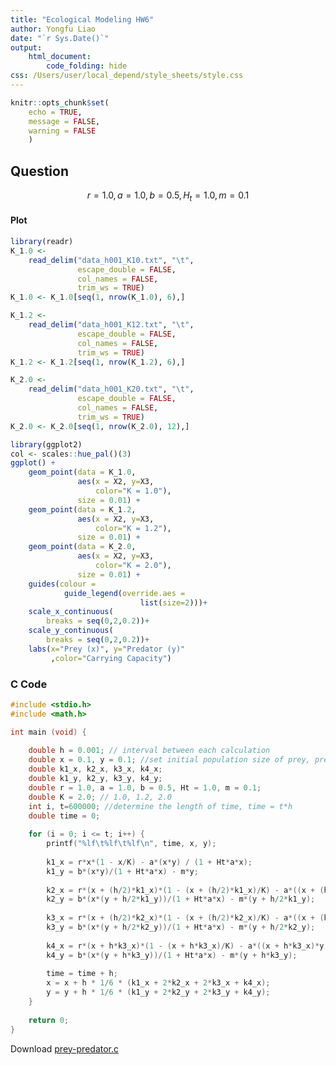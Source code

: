 ```yaml
---
title: "Ecological Modeling HW6"
author: Yongfu Liao
date: "`r Sys.Date()`"
output: 
    html_document:
        code_folding: hide
css: /Users/user/local_depend/style_sheets/style.css
---
```


```r
knitr::opts_chunk$set(
	echo = TRUE,
	message = FALSE,
	warning = FALSE
	)
```


## Question

\begin{equation}
\begin{split}
& \frac{dx}{dt} = rx (1- \frac{x}{K}) -a \frac{xy}{1+ H_t a x} \\ \\
& \frac{dy}{dt} = b \frac{xy}{1+ H_t a x} - my \\ \\
& x(0) = 0.1, ~ y(0) = 0.1 \\
\end{split}
\end{equation}

$$ r = 1.0, a = 1.0, b = 0.5, H_t = 1.0, m = 0.1$$


#### Plot

```r
library(readr)
K_1.0 <- 
    read_delim("data_h001_K10.txt", "\t",
               escape_double = FALSE,
               col_names = FALSE, 
               trim_ws = TRUE)
K_1.0 <- K_1.0[seq(1, nrow(K_1.0), 6),]

K_1.2 <- 
    read_delim("data_h001_K12.txt", "\t",
               escape_double = FALSE,
               col_names = FALSE, 
               trim_ws = TRUE)
K_1.2 <- K_1.2[seq(1, nrow(K_1.2), 6),]

K_2.0 <- 
    read_delim("data_h001_K20.txt", "\t",
               escape_double = FALSE,
               col_names = FALSE, 
               trim_ws = TRUE)
K_2.0 <- K_2.0[seq(1, nrow(K_2.0), 12),]
```

```r
library(ggplot2)
col <- scales::hue_pal()(3)
ggplot() + 
    geom_point(data = K_1.0,
               aes(x = X2, y=X3,
                   color="K = 1.0"),
               size = 0.01) +
    geom_point(data = K_1.2,
               aes(x = X2, y=X3, 
                   color="K = 1.2"),
               size = 0.01) +
    geom_point(data = K_2.0,
               aes(x = X2, y=X3,
                   color="K = 2.0"),
               size = 0.01) +
    guides(colour = 
            guide_legend(override.aes =
                             list(size=2)))+
    scale_x_continuous(
        breaks = seq(0,2,0.2))+
    scale_y_continuous(
        breaks = seq(0,2,0.2))+
    labs(x="Prey (x)", y="Predator (y)"
         ,color="Carrying Capacity")
```


### C Code

```c
#include <stdio.h>
#include <math.h>

int main (void) {
    
    double h = 0.001; // interval between each calculation
    double x = 0.1, y = 0.1; //set initial population size of prey, predator
    double k1_x, k2_x, k3_x, k4_x;
    double k1_y, k2_y, k3_y, k4_y;
    double r = 1.0, a = 1.0, b = 0.5, Ht = 1.0, m = 0.1;
    double K = 2.0; // 1.0, 1.2, 2.0
    int i, t=600000; //determine the length of time, time = t*h
    double time = 0;
    
    for (i = 0; i <= t; i++) {
        printf("%lf\t%lf\t%lf\n", time, x, y);
        
        k1_x = r*x*(1 - x/K) - a*(x*y) / (1 + Ht*a*x);
        k1_y = b*(x*y)/(1 + Ht*a*x) - m*y;
        
        k2_x = r*(x + (h/2)*k1_x)*(1 - (x + (h/2)*k1_x)/K) - a*((x + (h/2)*k1_x)*y) / (1 + Ht*a*(x + (h/2)*k1_x));
        k2_y = b*(x*(y + h/2*k1_y))/(1 + Ht*a*x) - m*(y + h/2*k1_y);
        
        k3_x = r*(x + (h/2)*k2_x)*(1 - (x + (h/2)*k2_x)/K) - a*((x + (h/2)*k2_x)*y) / (1 + Ht*a*(x + (h/2)*k2_x));
        k3_y = b*(x*(y + h/2*k2_y))/(1 + Ht*a*x) - m*(y + h/2*k2_y);
        
        k4_x = r*(x + h*k3_x)*(1 - (x + h*k3_x)/K) - a*((x + h*k3_x)*y) / (1 + Ht*a*(x + h*k3_x));
        k4_y = b*(x*(y + h*k3_y))/(1 + Ht*a*x) - m*(y + h*k3_y);
        
        time = time + h;
        x = x + h * 1/6 * (k1_x + 2*k2_x + 2*k3_x + k4_x);
        y = y + h * 1/6 * (k1_y + 2*k2_y + 2*k3_y + k4_y);
    }
    
    return 0;
}
```


Download [prey-predator.c](https://minhaskamal.github.io/DownGit/#/home?url=https://github.com/liao961120/local_depend/blob/master/1062_class/eco_model/HW/C7/prey-predator.c){target="_blank"}








